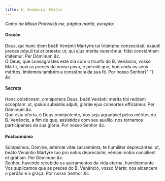 ```yaml
---
title: S. Venâncio, Mártir
---
```


<em>Como na Missa Protexísti me, página martir, excepto:</em>

<h4 class="text-center">Oração</h4>
<div class="grid grid-cols-2 gap-5">
  <div class="col-6 dropcaps text-justify">
    Deus, qui hunc diem beáfi Venántii Martyris tui triúmpho consecrásti: exáudi
    preces pópuli tui et præsta: ut, qui ejus mérita venerámur, fídei
    constántiam imitémur. Per Dóminum <em>&c.</em>
  </div>
  <div class="col-6 dropcaps text-justify">
    Ó Deus, que consagrastes este dia com o triunfo do B. Venâncio, vosso
    Mártir, ouvi as preces do vosso povo, e permiti que, honrando os seus
    méritos, imitemos também a constância da sua fé. Por nosso Senhor{" "}
    <em>&c.</em>
  </div>
</div>

<h4 class="text-center">Secreta</h4>
<div class="grid grid-cols-2 gap-5">
  <div class="col-6 dropcaps text-justify">
    Hanc oblatiónem, omnípotens Deus, beáti Venántii mérita tibi reddant
    accéptam: ut, ipsíus subsidiis adjuti, glóriæ ejus consortes efficiámur. Per
    Dóminum <em>&c.</em>
  </div>
  <div class="col-6 dropcaps text-justify">
    Que esta oferta, ó Deus omnipotente, Vos seja agradável pelos méritos do B.
    Venâncio, a fim de que, assistidos com seu auxílio, nos tornemos
    participantes da sua glória. Por nosso Senhor <em>&c.</em>
  </div>
</div>

<h4 class="text-center">Postcomúnio</h4>
<div class="grid grid-cols-2 gap-5">
  <div class="col-6 dropcaps text-justify">
    Súmpsimus, Dómine, ætérnæ vitæ sacraménta, te humiliter deprecántes: ut,
    beáto Venántio Mártyre tuo pro nobis deprecánte, véniam nobis concílient et
    grátiam. Per Dóminum <em>&c.</em>
  </div>
  <div class="col-6 dropcaps text-justify">
    Senhor, havendo recebido os sacramentos da vida eterna, humildemente Vos
    suplicamos que as preces do B. Venâncio, vosso Mártir, nos alcancem o perdão
    e a graça. Por nosso Senhor <em>&c.</em>
  </div>
</div>
